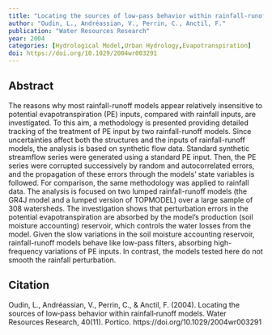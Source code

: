 ```yaml
---
title: "Locating the sources of low‐pass behavior within rainfall‐runoff models"
author: "Oudin, L., Andréassian, V., Perrin, C., Anctil, F."
publication: "Water Resources Research"
year: 2004
categories: [Hydrological Model,Urban Hydrology,Evapotranspiration]
doi: https://doi.org/10.1029/2004wr003291
---
```


## Abstract

The reasons why most rainfall-runoff models appear relatively insensitive to potential evapotranspiration (PE) inputs, compared with rainfall inputs, are investigated. To this aim, a methodology is presented providing detailed tracking of the treatment of PE input by two rainfall-runoff models. Since uncertainties affect both the structures and the inputs of rainfall-runoff models, the analysis is based on synthetic flow data. Standard synthetic streamflow series were generated using a standard PE input. Then, the PE series were corrupted successively by random and autocorrelated errors, and the propagation of these errors through the models' state variables is followed. For comparison, the same methodology was applied to rainfall data. The analysis is focused on two lumped rainfall-runoff models (the GR4J model and a lumped version of TOPMODEL) over a large sample of 308 watersheds. The investigation shows that perturbation errors in the potential evapotranspiration are absorbed by the model's production (soil moisture accounting) reservoir, which controls the water losses from the model. Given the slow variations in the soil moisture accounting reservoir, rainfall-runoff models behave like low-pass filters, absorbing high-frequency variations of PE inputs. In contrast, the models tested here do not smooth the rainfall perturbation.

## Citation

Oudin, L., Andréassian, V., Perrin, C., & Anctil, F. (2004). Locating the sources of low‐pass behavior within rainfall‐runoff models. Water Resources Research, 40(11). Portico. https://doi.org/10.1029/2004wr003291
